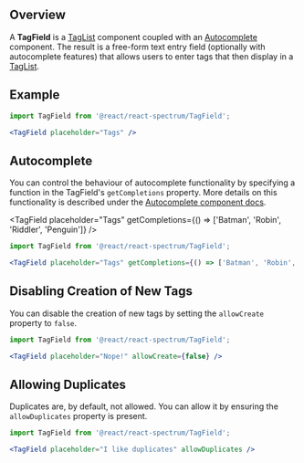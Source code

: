 
## Overview

A **TagField** is a [TagList](taglist) component coupled with an
[Autocomplete](autocomplete) component. The result is a free-form text entry
field (optionally with autocomplete features) that allows users to enter tags that
then display in a [TagList](taglist).

## Example

<TagField placeholder="Tags" />

```jsx
import TagField from '@react/react-spectrum/TagField';

<TagField placeholder="Tags" />
```

## Autocomplete

You can control the behaviour of autocomplete functionality by specifying a function
in the TagField's `getCompletions` property. More details on this functionality
is described under the [Autocomplete component docs](autocomplete).

<TagField placeholder="Tags" getCompletions={() => ['Batman', 'Robin', 'Riddler', 'Penguin']} />

```jsx
import TagField from '@react/react-spectrum/TagField';

<TagField placeholder="Tags" getCompletions={() => ['Batman', 'Robin', 'Riddler', 'Penguin']} />
```

## Disabling Creation of New Tags

You can disable the creation of new tags by setting the `allowCreate` property
to `false`.

<TagField placeholder="Nope!" allowCreate={false} />

```jsx
import TagField from '@react/react-spectrum/TagField';

<TagField placeholder="Nope!" allowCreate={false} />
```

## Allowing Duplicates

Duplicates are, by default, not allowed. You can allow it by ensuring the
`allowDuplicates` property is present.

<TagField placeholder="I like duplicates" allowDuplicates />

```jsx
import TagField from '@react/react-spectrum/TagField';

<TagField placeholder="I like duplicates" allowDuplicates />
```
